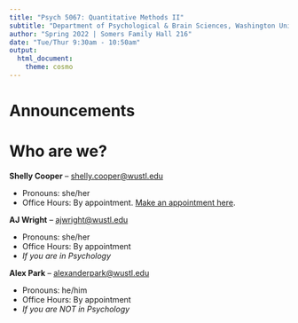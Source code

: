 ```yaml
---
title: "Psych 5067: Quantitative Methods II"
subtitle: "Department of Psychological & Brain Sciences, Washington University in St. Louis"
author: "Spring 2022 | Somers Family Hall 216"
date: "Tue/Thur 9:30am - 10:50am"
output: 
  html_document:
    theme: cosmo
---
```


# Announcements

# Who are we?

**Shelly Cooper** -- [shelly.cooper@wustl.edu](mailto:shelly.cooper@wustl.edu)

- Pronouns: she/her
- Office Hours: By appointment. [Make an appointment here](https://calendly.com/shelly-cooper/30min). 

**AJ Wright** -- [ajwright@wustl.edu](mailto:ajwright@wustl.edu)

- Pronouns: she/her
- Office Hours: By appointment
- *If you are in Psychology*

**Alex Park** -- [alexanderpark@wustl.edu ](mailto:alexanderpark@wustl.edu)

- Pronouns: he/him
- Office Hours: By appointment
- *If you are NOT in Psychology*
